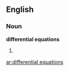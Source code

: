 ==English==

===Noun===
'''differential equations'''

# {{plural of|differential equation}}

[[ar:differential equations]]
